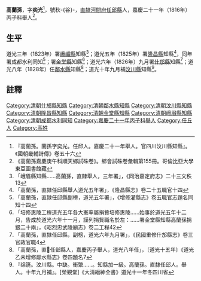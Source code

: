 {{明清人物信息框
| 姓名 = 高蘭孫
| 圖片名稱=  
| 圖片大小 = 220px
| 圖片說明 =  
| 最高職務 = [[四川|四川]][[鄰水縣知縣|鄰水縣知縣]]
| 國家 = 大清
| 爵位 =
| 籍貫 = [[直隸|直隸]][[任邱縣|任邱縣]]
| 字號 =  字奕光，號秋-{谷}-
| 諡號 = 
| 出生日期 = 乾隆己酉年七月初二日卯時〔1789年8月22日〕
| 出生地點 =
| 逝世日期 =  
| 逝世地點 = 
| 墓葬 = 
| 配偶 =吳氏
| 親屬 = 高祖高成齡〔康熙三十五年丙子科舉人〕；曾祖高應遴〔康熙五十九年庚子科舉人丙辰孝廉方正〕；祖高質慎〔乾隆二十五年庚辰恩科舉人〕；父高為泌〔乾隆四十八年癸卯科副榜〕；
| 出身 = 
* 嘉慶十五年庚午科順天鄉試第四十一名副榜
* 嘉慶二十一年丙子科舉人
| 經歷 = 
| 著作 =  
* 《送吳愚谷南歸一百韻》
*
*
}}
'''高蘭孫'''{{BD|1789年|8月22日|？年||}}，字'''奕光'''<ref>『高蘭孫。蘭孫字奕光。任邱人。嘉慶二十一年舉人。官四川汶川縣知縣』。《國朝畿輔詩傳》卷五十六</ref>，號秋-{谷}-，[[直隸|直隸]][[河間府|河間府]][[任邱縣|任邱縣]]人，嘉慶二十一年（1816年）丙子科舉人<ref>《高蘭孫嘉慶庚午科順天鄉試硃卷》。鄉會試硃卷彙輯第155冊。哥倫比亞大學東亞圖書館藏</ref>。

== 生平 ==
道光三年（1823年）署[[峨嵋縣|峨嵋縣]]知縣<ref>「峨眉縣知縣……高蘭孫，直隸舉人，三年署」，《同治嘉定府志》二十三文秩13</ref>；道光五年（1825年）署[[隆昌縣|隆昌縣]]知縣<ref>「高蘭孫，直隷任邱縣舉人道光五年署」，《隆昌縣志》卷二十五職官十四</ref>，同年署成都水利同知<ref>「高蘭孫，直隸任邱縣副榜，道光五年署」，《增修灌縣志》卷五職官志題名同知十四</ref>；署[[金堂縣|金堂縣]]知縣<ref>「培修惠陵工程道光五年各大憲率屬捐貲培修惠陵……始事於道光五年十二月，告成於道光六年十一月，謹列捐貲職名於左：……署金堂縣知縣高蘭孫捐銀二十兩」，《昭烈忠武陵廟志》卷二工程42</ref>；道光六年（1826年）九月署[[什邡縣|什邡縣]]知縣<ref>「高蘭孫，直隸任邱縣，副榜，道光六年九月署」，《民國重修什邡縣志》卷三官政官職4</ref>；道光八年（1828年）任[[鄰水縣|鄰水縣]]知縣<ref>「高蘭孫，直𨽾任邺縣人，嘉慶丙子舉人，道光八年任」，〔道光十五年〕《道光乙未增修鄰水縣志》卷四題名7</ref>；道光十年九月補[[汶川縣|汶川縣]]知縣<ref>『绵篪。汶川縣。中缺。衝繁……。知縣加一級。高蘭孫。直隸任邱人。舉人。十年九月補』。[榮覲堂]《大清縉紳全書》道光十一年冬四川省</ref>。

==註釋==
{{reflist}}
{{清朝人物小作品}}
{{鄰水縣知縣}}
[[Category:清朝什邡縣知縣|Category:清朝什邡縣知縣]]
[[Category:清朝鄰水縣知縣|Category:清朝鄰水縣知縣]]
[[Category:清朝汶川縣知縣|Category:清朝汶川縣知縣]]
[[Category:清朝隆昌縣知縣|Category:清朝隆昌縣知縣]]
[[Category:清朝金堂縣知縣|Category:清朝金堂縣知縣]]
[[Category:清朝峨眉縣知縣|Category:清朝峨眉縣知縣]]
[[Category:清朝成都水利同知|Category:清朝成都水利同知]]
[[Category:嘉慶二十一年丙子科舉人|Category:嘉慶二十一年丙子科舉人]]
[[Category:任丘人|Category:任丘人]]
[[Category:高姓|Category:高姓]]